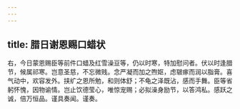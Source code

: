 ```yaml
---
---
---
```

title: 腊日谢恩赐口蜡状
---



右，今日蒙恩赐臣等前件口蜡及红雪澡豆等，仍以时寒，特加慰问者。伏以时逢腊节，候属祁寒。岂意圣慈，不忘微贱。念严凝而加之煦妪，虑皲瘃而润以脂膏。喜气动中，欢容发外。挟纩之恩所勉，和则体舒；不龟之泽既沾，感而手舞。臣等省躬怀愧，因物谕情。岂止饮德莹心，唯惊宠赐；必拟澡身励节，以答鸿私。感跃之诚，倍万恒品。谨具奏闻。谨奏。